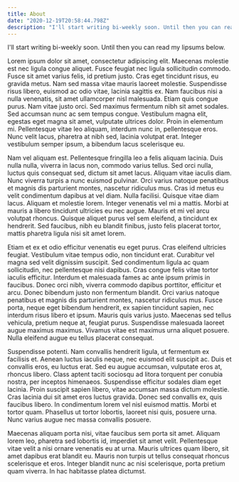 ```yaml
---
title: About
date: "2020-12-19T20:58:44.798Z"
description: "I'll start writing bi-weekly soon. Until then you can read my lipsums inside"
---
```


I'll start writing bi-weekly soon. Until then you can read my lipsums below.

Lorem ipsum dolor sit amet, consectetur adipiscing elit. Maecenas molestie est nec ligula congue aliquet. Fusce feugiat nec ligula sollicitudin commodo. Fusce sit amet varius felis, id pretium justo. Cras eget tincidunt risus, eu gravida metus. Nam sed massa vitae mauris laoreet molestie. Suspendisse risus libero, euismod ac odio vitae, lacinia sagittis ex. Nam faucibus nisi a nulla venenatis, sit amet ullamcorper nisl malesuada. Etiam quis congue purus. Nam vitae justo orci. Sed maximus fermentum nibh sit amet sodales. Sed accumsan nunc ac sem tempus congue. Vestibulum magna elit, egestas eget magna sit amet, vulputate ultrices dolor. Proin in elementum mi. Pellentesque vitae leo aliquam, interdum nunc in, pellentesque eros. Nunc velit lacus, pharetra at nibh sed, lacinia volutpat erat. Integer vestibulum semper ipsum, a bibendum lacus scelerisque eu.

Nam vel aliquam est. Pellentesque fringilla leo a felis aliquam lacinia. Duis nulla nulla, viverra in lacus non, commodo varius tellus. Sed orci nulla, luctus quis consequat sed, dictum sit amet lacus. Aliquam vitae iaculis diam. Nunc viverra turpis a nunc euismod pulvinar. Orci varius natoque penatibus et magnis dis parturient montes, nascetur ridiculus mus. Cras id metus eu velit condimentum dapibus at vel diam. Nulla facilisi. Quisque vitae diam lacus. Aliquam et molestie lorem. Integer venenatis vel mi a mattis. Morbi at mauris a libero tincidunt ultricies eu nec augue. Mauris et mi vel arcu volutpat rhoncus. Quisque aliquet purus vel sem eleifend, a tincidunt ex hendrerit. Sed faucibus, nibh eu blandit finibus, justo felis placerat tortor, mattis pharetra ligula nisi sit amet lorem.

Etiam et ex et odio efficitur venenatis eu eget purus. Cras eleifend ultricies feugiat. Vestibulum vitae tempus odio, non tincidunt erat. Curabitur vel magna sed velit dignissim suscipit. Sed condimentum ligula ac quam sollicitudin, nec pellentesque nisi dapibus. Cras congue felis vitae tortor iaculis efficitur. Interdum et malesuada fames ac ante ipsum primis in faucibus. Donec orci nibh, viverra commodo dapibus porttitor, efficitur et arcu. Donec bibendum justo non fermentum blandit. Orci varius natoque penatibus et magnis dis parturient montes, nascetur ridiculus mus. Fusce porta, neque eget bibendum hendrerit, ex sapien tincidunt sapien, nec interdum risus libero et ipsum. Mauris quis varius justo. Maecenas sed tellus vehicula, pretium neque at, feugiat purus. Suspendisse malesuada laoreet augue maximus maximus. Vivamus vitae est maximus urna aliquet posuere. Nulla eleifend augue eu tellus placerat consequat.

Suspendisse potenti. Nam convallis hendrerit ligula, ut fermentum ex facilisis et. Aenean luctus iaculis neque, nec euismod elit suscipit ac. Duis et convallis eros, eu luctus erat. Sed eu augue accumsan, vulputate eros at, rhoncus libero. Class aptent taciti sociosqu ad litora torquent per conubia nostra, per inceptos himenaeos. Suspendisse efficitur sodales diam eget lacinia. Proin suscipit sapien libero, vitae accumsan massa dictum molestie. Cras lacinia dui sit amet eros luctus gravida. Donec sed convallis ex, quis faucibus libero. In condimentum lorem vel nisl euismod mattis. Morbi et tortor quam. Phasellus ut tortor lobortis, laoreet nisi quis, posuere urna. Nunc varius augue nec massa convallis posuere.

Maecenas aliquam porta nisi, vitae faucibus sem porta sit amet. Aliquam lorem leo, pharetra sed lobortis id, imperdiet sit amet velit. Pellentesque vitae velit a nisi ornare venenatis eu at urna. Mauris ultrices quam libero, sit amet dapibus erat blandit eu. Mauris non turpis ut tellus consequat rhoncus scelerisque et eros. Integer blandit nunc ac nisi scelerisque, porta pretium quam viverra. In hac habitasse platea dictumst.

